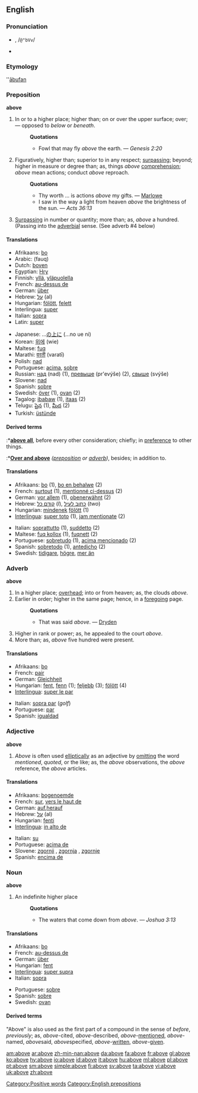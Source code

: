 {{wikipedia}}
==English==

{{rank|year|dear|high|297|above|received|read|together}}

===Pronunciation===
*{{IPAchar|ə-bŭv', /əˈbʌv/}}, /<tt>@"bVv</tt>/
*:{{IPAchar|[[Rhymes:English:-ʌv|Rhymes: -ʌv]]}}
*{{audio|en-us-above.ogg|Audio (US)}}

===Etymology===
{{OE.}} ''[[ābufan]]

===Preposition===
'''above'''

# In or to a higher place; higher than; on or over the upper surface; over; — opposed to ''below'' or ''beneath''.
#:'''Quotations'''
#:*Fowl that may fly ''above'' the earth. — ''Genesis 2:20''
# Figuratively, higher than; superior to in any respect; [[surpassing]]; beyond; higher in measure or degree than; as, things ''above'' [[comprehension]]; ''above'' mean actions; conduct ''above'' reproach.
#:'''Quotations'''
#:*Thy worth ... is actions ''above'' my gifts. — [[Marlowe]]
#:*I saw in the way a light from heaven ''above'' the brightness of the sun. — ''Acts 36:13''
# [[surpassing|Surpassing]] in number or quantity; more than; as, ''above'' a hundred. (Passing into the [[adverbial]] sense. (See adverb #4 below)

====Translations====
{{top}}
*Afrikaans: [[bo]]
*Arabic: {{ARchar|[[فوق]]}} (fauq)
*Dutch: [[boven]]
*Egyptian: [[Hry]]
*Finnish: [[yllä]], [[yläpuolella]]
*French: [[au-dessus de]]
*German: [[über]]
*Hebrew: [[על]] (al)
*Hungarian: [[fölött]], [[felett]]
*Interlingua: [[super]]
*Italian: [[sopra]]
*Latin: [[super]]
{{mid}}
*Japanese: ...[[の]][[上に]] (...no ue ni)
*Korean: [[위에]] (wie)
*Maltese: [[fuq]]
*Marathi: [[वरती]] (varatī)
*Polish: [[nad]]
*Portuguese: [[acima]], [[sobre#Portuguese|sobre]]
*Russian: [[над]] (nad) (1), [[превыше]] (pr'evýše) (2), [[свыше]] (svýše)
*Slovene: [[nad]]
*Spanish: [[sobre#Spanish|sobre]]
*Swedish: [[över]] (1), [[ovan]] (2)
*Tagalog: [[ibabaw]] (1), [[itaas]] (2)
*Telugu: [[పైన]] (1), [[మీద]] (2)
*Turkish: [[üstünde]]
{{bottom}}

====Derived terms====
:*'''[[above all]]''', before every other consideration; chiefly; in [[preference]] to other things.
:*'''[[Over and above]]''' ''([[preposition]] or [[adverb]])'', besides; in addition to.

====Translations====
{{top}}
*Afrikaans: [[bo]] (1), [[bo en behalwe]] (2)
*French: [[surtout]] (1), [[mentionné ci-dessus]] (2)
*German: [[vor allem]] (1), [[obenerwähnt]] (2)
*Hebrew: [[קודם כל]] (''l''), [[כתוב לעיל]] (''two'')
*Hungarian: [[mindenek]] [[fölött]] (1)
*[[Interlingua]]: [[super toto]] (1), [[jam mentionate]] (2)
{{mid}}
*Italian: [[soprattutto]] (1), [[suddetto]] (2)
*Maltese: [[fuq kollox]] (1), [[fuqnett]] (2)
*Portuguese: [[sobretudo]] (1), [[acima mencionado]] (2)
*Spanish: [[sobretodo]] (1), [[antedicho]] (2)
*Swedish: [[tidigare]], [[högre]], [[mer än]]
{{bottom}}

===Adverb===
'''above'''

# In a higher place; [[overhead]]; into or from heaven; as, the clouds ''above''.
# Earlier in order; higher in the same page; hence, in a [[foregoing]] page.
#:'''Quotations'''
#:*That was said ''above''. — [[Dryden]]
# Higher in rank or power; as, he appealed to the court ''above''.
# More than; as, ''above'' five hundred were present.

====Translations====
{{top}}
*Afrikaans: [[bo]]
*French: [[pair]]
*German: [[Gleichheit]] {{f}}
*Hungarian: [[fent]], [[fenn]] (1); [[feljebb]] (3); [[fölött]] (4)
*[[Interlingua]]: [[super le par]]
{{mid}}
*Italian: [[sopra par]] (''golf'')
*Portuguese: [[par]]
*Spanish: [[igualdad]]
{{bottom}}

===Adjective===
'''above'''

# ''Above'' is often used [[elliptical]]ly as an adjective by [[omit]]ting the word ''mentioned'', ''quoted'', or the like; as, the ''above'' observations, the ''above'' reference, the ''above'' articles.

====Translations====
{{top}}
*Afrikaans: [[bogenoemde]]
*French: [[sur]], [[vers le haut de]]
*German: [[auf]],[[herauf]]
*Hebrew: [[על]] (al)
*Hungarian: [[fenti]]
*[[Interlingua]]: [[in alto de]]
{{mid}}
*Italian: [[su#Italian|su]]
*Portuguese: [[acima de]]
*Slovene: [[zgornji]] {{m}}, [[zgornja]] {{f}}, [[zgornje]] {{n}}
*Spanish: [[encima de]]
{{bottom}}

===Noun===
'''above'''

# An indefinite higher place
#:'''Quotations'''
#:*The waters that come down from ''above''. — ''Joshua 3:13''

====Translations====
{{top}}
*Afrikaans: [[bo]]
*French: [[au-dessus de]]
*German: [[über]]
*Hungarian: [[fent]]
*[[Interlingua]]: [[super supra]]
*Italian: [[sopra]]
{{mid}}
*Portuguese: [[sobre]]
*Spanish: [[sobre]]
*Swedish: [[ovan]]
{{bottom}}

====Derived terms====
"Above" is also used as the first part of a compound in the sense of ''before'', ''previously''; as, ''above''-cited, ''above''-described, ''above''-[[mentioned]], ''above''-named, ''above''said, ''above''specified, ''above''-[[written]], ''above''-[[given]].

[[Category:Positive words]]
[[Category:English prepositions]]

[[am:above]]
[[ar:above]]
[[zh-min-nan:above]]
[[da:above]]
[[fa:above]]
[[fr:above]]
[[gl:above]]
[[ko:above]]
[[hy:above]]
[[io:above]]
[[id:above]]
[[it:above]]
[[hu:above]]
[[ml:above]]
[[pl:above]]
[[pt:above]]
[[sm:above]]
[[simple:above]]
[[fi:above]]
[[sv:above]]
[[ta:above]]
[[vi:above]]
[[uk:above]]
[[zh:above]]